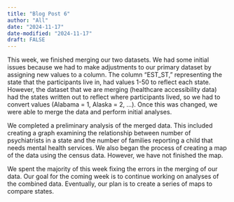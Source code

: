 ```yaml
---
title: "Blog Post 6"
author: "All"
date: "2024-11-17"
date-modified: "2024-11-17"
draft: FALSE
---
```


This week, we finished merging our two datasets. We had some initial issues because we had to make adjustments to our primary dataset by assigning new values to a column. The column “EST_ST,” representing the state that the participants live in, had values 1-50 to reflect each state. However, the dataset that we are merging (healthcare accessibility data) had the states written out to reflect where participants lived, so we had to convert values (Alabama = 1, Alaska = 2, …).  Once this was changed, we were able to merge the data and perform initial analyses. 

We completed a preliminary analysis of the merged data. This included creating a graph examining the relationship between number of psychiatrists in a state and the number of families reporting a child that needs mental health services. We also began the process of creating a map of the data using the census data. However, we have not finished the map.  


We spent the majority of this week fixing the errors in the merging of our data. Our goal for the coming week is to continue working on analyses of the combined data. Eventually, our plan is to create a series of maps to compare states. 